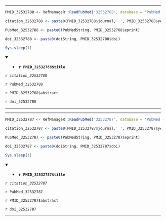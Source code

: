 

---

```r

PMID_32532788 <- RefManageR::ReadPubMed('32532788', database = 'PubMed')

citation_32532788 <- paste0(PMID_32532788$journal,' ', PMID_32532788$year, ' ', PMID_32532788$month,';', PMID_32532788$volume,'(', PMID_32532788$number,'):', PMID_32532788$pages)

PubMed_32532788 <- paste0(PubMedString, PMID_32532788$eprint)

doi_32532788 <- paste0(doiString, PMID_32532788$doi)

Sys.sleep(1)

```

<details open> <summary>
- **`r PMID_32532788$title`**
</summary> 

*`r citation_32532788`*

`r PubMed_32532788`

`r PMID_32532788$abstract`

`r doi_32532788`

</details>

---




---

```r

PMID_32532787 <- RefManageR::ReadPubMed('32532787', database = 'PubMed')

citation_32532787 <- paste0(PMID_32532787$journal,' ', PMID_32532787$year, ' ', PMID_32532787$month,';', PMID_32532787$volume,'(', PMID_32532787$number,'):', PMID_32532787$pages)

PubMed_32532787 <- paste0(PubMedString, PMID_32532787$eprint)

doi_32532787 <- paste0(doiString, PMID_32532787$doi)

Sys.sleep(1)

```

<details open> <summary>
- **`r PMID_32532787$title`**
</summary> 

*`r citation_32532787`*

`r PubMed_32532787`

`r PMID_32532787$abstract`

`r doi_32532787`

</details>

---


